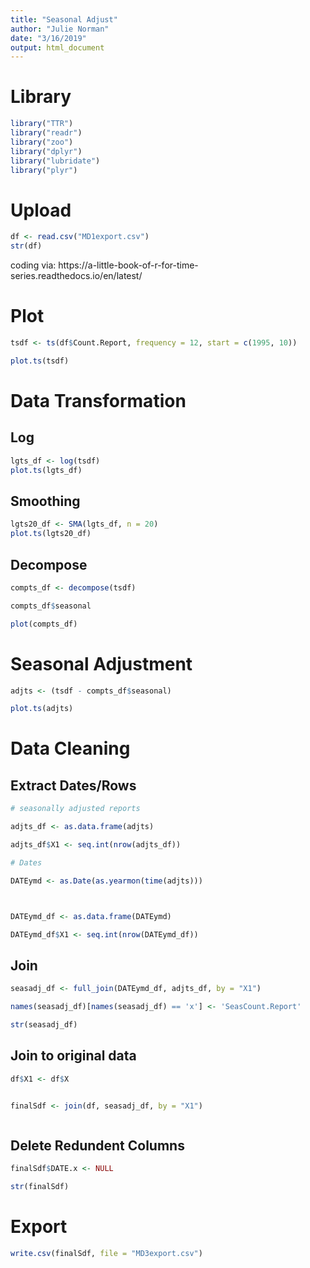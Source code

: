 ```yaml
---
title: "Seasonal Adjust"
author: "Julie Norman"
date: "3/16/2019"
output: html_document
---
```


# Library

```r
library("TTR")
library("readr")
library("zoo") 
library("dplyr")
library("lubridate")
library("plyr")
```

# Upload

```r
df <- read.csv("MD1export.csv")
str(df)
```

coding via: https://a-little-book-of-r-for-time-series.readthedocs.io/en/latest/ 

# Plot

```r
tsdf <- ts(df$Count.Report, frequency = 12, start = c(1995, 10))
```

```r
plot.ts(tsdf)
```

# Data Transformation

## Log

```r
lgts_df <- log(tsdf)
plot.ts(lgts_df)
```

## Smoothing

```r
lgts20_df <- SMA(lgts_df, n = 20)
plot.ts(lgts20_df)
```

## Decompose

```r
compts_df <- decompose(tsdf)

compts_df$seasonal
```


```r
plot(compts_df)
```

# Seasonal Adjustment

```r
adjts <- (tsdf - compts_df$seasonal)

plot.ts(adjts)


```

# Data Cleaning

## Extract Dates/Rows

```r
# seasonally adjusted reports

adjts_df <- as.data.frame(adjts)

adjts_df$X1 <- seq.int(nrow(adjts_df))

# Dates

DATEymd <- as.Date(as.yearmon(time(adjts)))



DATEymd_df <- as.data.frame(DATEymd)

DATEymd_df$X1 <- seq.int(nrow(DATEymd_df))


```


## Join 

```r

seasadj_df <- full_join(DATEymd_df, adjts_df, by = "X1")

names(seasadj_df)[names(seasadj_df) == 'x'] <- 'SeasCount.Report'

str(seasadj_df)

```

## Join to original data


```r
df$X1 <- df$X


finalSdf <- join(df, seasadj_df, by = "X1")



```

## Delete Redundent Columns

```r
finalSdf$DATE.x <- NULL

str(finalSdf)
```


# Export 

```r
write.csv(finalSdf, file = "MD3export.csv")
```






